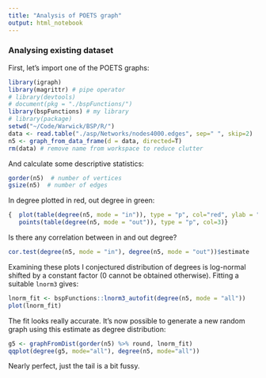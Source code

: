 ```yaml
---
title: "Analysis of POETS graph"
output: html_notebook
---
```


### Analysing existing dataset
First, let's import one of the POETS graphs:
```r
library(igraph)
library(magrittr) # pipe operator
# library(devtools)
# document(pkg = "./bspFunctions/")
library(bspFunctions) # my library
# library(package)
setwd("~/Code/Warwick/BSP/R/")
data <- read.table("./asp/Networks/nodes4000.edges", sep=" ", skip=2)
n5 <- graph_from_data_frame(d = data, directed=T)
rm(data) # remove name from workspace to reduce clutter
```

And calculate some descriptive statistics:
```r
gorder(n5)  # number of vertices
gsize(n5)  # number of edges
```
In degree plotted in red, out degree in green:
```r
{  plot(table(degree(n5, mode = "in")), type = "p", col="red", ylab = "occurences", xlab = "degree")
   points(table(degree(n5, mode = "out")), type = "p", col=3)}
```
Is there any correlation between in and out degree?
```r
cor.test(degree(n5, mode = "in"), degree(n5, mode = "out"))$estimate
```
Examining these plots I conjectured distribution of degrees is log-normal shifted by a constant factor (0 cannot be obtained otherwise). Fitting a suitable `lnorm3` gives:
```r
lnorm_fit <- bspFunctions::lnorm3_autofit(degree(n5, mode = "all"))
plot(lnorm_fit)
```
The fit looks really accurate. It's now possible to generate a new random graph using this estimate as degree distribution: 
```r
g5 <- graphFromDist(gorder(n5) %>% round, lnorm_fit)
qqplot(degree(g5, mode="all"), degree(n5, mode="all"))
```
Nearly perfect, just the tail is a bit fussy.
